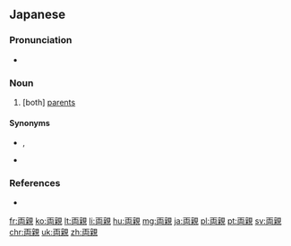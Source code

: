 {{also|两亲}}
==Japanese==
{{ja-kanjitab|りょう|しん|yomi=on}}

===Pronunciation===
* {{ja-pron|りょうしん|y=o|acc=1|acc_ref=NHK}}

===Noun===
{{ja-noun|りょうしん|kyu=兩親}}

# [both] [[parents]]

====Synonyms====
* {{ja-r|ご両親|ごりょうしん}}, {{ja-r|御両親|ごりょうしん}} {{qualifier|polite}}
* {{ja-r|親|おや}} {{qualifier|informal}}

===References===
* {{R:Shogakukan}}
<references/>

[[fr:両親]]
[[ko:両親]]
[[lt:両親]]
[[li:両親]]
[[hu:両親]]
[[mg:両親]]
[[ja:両親]]
[[pl:両親]]
[[pt:両親]]
[[sv:両親]]
[[chr:両親]]
[[uk:両親]]
[[zh:両親]]